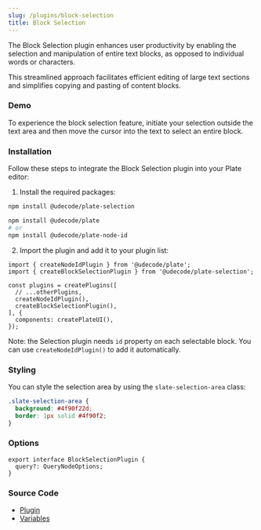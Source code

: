 ```yaml
---
slug: /plugins/block-selection
title: Block Selection
---
```


The Block Selection plugin enhances user productivity by enabling the selection and manipulation of entire text blocks, as opposed to individual words or characters.

This streamlined approach facilitates efficient editing of large text sections and simplifies copying and pasting of content blocks.

### Demo

To experience the block selection feature, initiate your selection outside the text area and then move the cursor into the text to select an entire block.





<BlockSelectionSandpack />


### Installation

Follow these steps to integrate the Block Selection plugin into your Plate editor:


1. Install the required packages:

```bash npm2yarn
npm install @udecode/plate-selection

npm install @udecode/plate
# or
npm install @udecode/plate-node-id
```

2. Import the plugin and add it to your plugin list:

```tsx
import { createNodeIdPlugin } from '@udecode/plate';
import { createBlockSelectionPlugin } from '@udecode/plate-selection';

const plugins = createPlugins([
  // ...otherPlugins,
  createNodeIdPlugin(),
  createBlockSelectionPlugin(),
], {
  components: createPlateUI(),
});
```

Note: the Selection plugin needs `id` property on each selectable block. You can use `createNodeIdPlugin()` to add it automatically.


### Styling

You can style the selection area by using the `slate-selection-area` class:

```css
.slate-selection-area {
  background: #4f90f22d;
  border: 1px solid #4f90f2;
}
```

### Options

```tsx
export interface BlockSelectionPlugin {
  query?: QueryNodeOptions;
}
```

### Source Code

- [Plugin](https://github.com/udecode/plate/blob/main/packages/selection/src)
- [Variables](https://github.com/udecode/plate/blob/main/examples/src)
